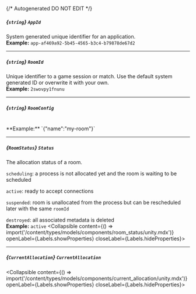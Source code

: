 {/* Autogenerated DO NOT EDIT  */}

##### *{`string`}* `AppId`
System generated unique identifier for an application.
<br/>
**Example:** `app-af469a92-5b45-4565-b3c4-b79878de67d2`

---
##### *{`string`}* `RoomId`
Unique identifier to a game session or match. Use the default system generated ID or overwrite it with your own.
<br/>
**Example:** `2swovpy1fnunu`

---
##### *{`string`}* `RoomConfig`
<br/>
**Example:** `{"name":"my-room"}`

---
##### *{`RoomStatus`}* `Status`
The allocation status of a room.

`scheduling`: a process is not allocated yet and the room is waiting to be scheduled

`active`: ready to accept connections

`suspended`: room is unallocated from the process but can be rescheduled later with the same `roomId`

`destroyed`: all associated metadata is deleted
<br/>
**Example:** `active`
<Collapsible content={() => import('/content/types/models/components/room_status/unity.mdx')} openLabel={Labels.showProperties} closeLabel={Labels.hideProperties}>
</Collapsible>

---
##### *{`CurrentAllocation`}* `CurrentAllocation`
<Collapsible content={() => import('/content/types/models/components/current_allocation/unity.mdx')} openLabel={Labels.showProperties} closeLabel={Labels.hideProperties}>
</Collapsible>


